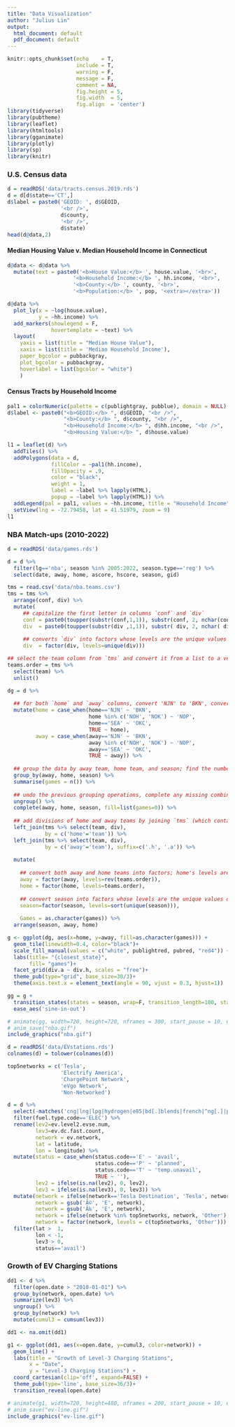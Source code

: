 ```yaml
---
title: "Data Visualization"
author: "Julius Lin"
output:
  html_document: default
  pdf_document: default
---
```


```r
knitr::opts_chunk$set(echo    = T, 
                      include = T,
                      warning = F,
                      message = F,
                      comment = NA,
                      fig.height = 5, 
                      fig.width  = 5, 
                      fig.align  = 'center')
library(tidyverse)
library(pubtheme)
library(leaflet)
library(htmltools)
library(gganimate)
library(plotly)
library(sp)
library(knitr)
```

### U.S. Census data

```r
d = readRDS('data/tracts.census.2019.rds')
d = d[d$state=='CT',]
d$label = paste0('GEOID: ', d$GEOID, 
                 '<br />', 
                 d$county, 
                 '<br />', 
                 d$state)
head(d@data,2)
```

#### Median Housing Value v. Median Household Income in Connecticut

```r
d@data <- d@data %>%
  mutate(text = paste0('<b>House Value:</b> ', house.value, '<br>',
                     '<b>Household Income:</b> ', hh.income, '<br>',
                     '<b>County:</b> ', county, '<br>',
                     '<b>Population:</b> ', pop, '<extra></extra>'))

d@data %>%
  plot_ly(x = ~log(house.value),
          y = ~hh.income) %>%
  add_markers(showlegend = F,
              hovertemplate = ~text) %>%
  layout(
    yaxis = list(title = "Median House Value"),
    xaxis = list(title = 'Median Household Income'),
    paper_bgcolor = pubbackgray, 
    plot_bgcolor = pubbackgray,
    hoverlabel = list(bgcolor = "white")
    )
```

#### Census Tracts by Household Income

```r
pal1 = colorNumeric(palette = c(publightgray, pubblue), domain = NULL)
d$label <- paste0("<b>GEOID:</b> ", d$GEOID, "<br />",
                  "<b>County:</b> ", d$county, "<br />",
                  "<b>Household Income:</b> ", d$hh.income, "<br />",
                  "<b>Housing Value:</b> ", d$house.value)

l1 = leaflet(d) %>%
  addTiles() %>%
  addPolygons(data = d,
              fillColor = ~pal1(hh.income),
              fillOpacity = .9,
              color = "black",
              weight = 1,
              label = ~label %>% lapply(HTML),
              popup = ~label %>% lapply(HTML)) %>%
  addLegend(pal = pal1, values = ~hh.income, title = "Household Income") %>%
  setView(lng = -72.79458, lat = 41.51979, zoom = 9)
l1
```

### NBA Match-ups (2010-2022)

```r
d = readRDS('data/games.rds')

d = d %>% 
  filter(lg=='nba', season %in% 2005:2022, season.type=='reg') %>%
  select(date, away, home, ascore, hscore, season, gid)

tms = read.csv('data/nba.teams.csv')
tms = tms %>% 
  arrange(conf, div) %>%
  mutate(
     ## capitalize the first letter in columns `conf` and `div`
     conf = paste0(toupper(substr(conf,1,1)), substr(conf, 2, nchar(conf))),
     div  = paste0(toupper(substr(div ,1,1)), substr( div, 2, nchar( div))), 
     
     ## converts `div` into factors whose levels are the unique values of the categorical variables
     div  = factor(div, levels=unique(div)))

## select the team column from `tms` and convert it from a list to a vector
teams.order = tms %>% 
  select(team) %>% 
  unlist()

dg = d %>%
  
  ## for both `home` and `away` columns, convert 'NJN' to 'BKN', convert 'NOH' and 'NOK' to 'NOP', convert 'SEA' to 'OKC', otherwise leave it unchanged
  mutate(home = case_when(home=='NJN' ~ 'BKN', 
                          home %in% c('NOH', 'NOK') ~ 'NOP', 
                          home=='SEA' ~ 'OKC', 
                          TRUE ~ home), 
         away = case_when(away=='NJN' ~ 'BKN', 
                          away %in% c('NOH', 'NOK') ~ 'NOP', 
                          away=='SEA' ~ 'OKC', 
                          TRUE ~ away)) %>%
  
  ## group the data by away team, home team, and season; find the number of games played by each unique combination of away, home, and season
  group_by(away, home, season) %>%
  summarise(games = n()) %>%
  
  ## undo the previous grouping operations, complete any missing combination of away, home, and season, and set the number of games of these combinations to be zero
  ungroup() %>%
  complete(away, home, season, fill=list(games=0)) %>%
  
  ## add divisions of home and away teams by joining `tms` (which contains division information) to `dg` by team name; add suffix '.h' and '.a' to `div` column to differentiate between home and away
  left_join(tms %>% select(team, div), 
            by = c('home'='team')) %>%
  left_join(tms %>% select(team, div), 
            by = c('away'='team'), suffix=c('.h', '.a')) %>%
  
  mutate(
    
    ## convert both away and home teams into factors; home's levels are in chronological order, while away's levels are in reversed order
    away = factor(away, levels=rev(teams.order)), 
    home = factor(home, levels=teams.order),
    
    ## convert season into factors whose levels are the unique values of season
    season=factor(season, levels=sort(unique(season))),
    
    Games = as.character(games)) %>%
  arrange(season, away, home)

```

```r
g <- ggplot(dg, aes(x=home, y=away, fill=as.character(games))) + 
  geom_tile(linewidth=0.4, color="black")+
  scale_fill_manual(values = c("white", publightred, pubred, "red4")) +
  labs(title= "{closest_state}",
       fill= "games")+
  facet_grid(div.a ~ div.h, scales = "free")+
  theme_pub(type="grid", base_size=30/3)+
  theme(axis.text.x = element_text(angle = 90, vjust = 0.3, hjust=1))

gg = g +
  transition_states(states = season, wrap=F, transition_length=100, state_length = 1)+
  ease_aes('sine-in-out')

# animate(gg, width=720, height=720, nframes = 300, start_pause = 10, end_pause=10, fps=15, renderer = gifski_renderer())
# anim_save("nba.gif")
include_graphics("nba.gif")
```


```r
d = readRDS('data/EVstations.rds')
colnames(d) = tolower(colnames(d))

top5networks = c('Tesla',
                 'Electrify America', 
                 'ChargePoint Network', 
                 'eVgo Network', 
                 'Non-Networked')

d = d %>%
  select(-matches('cng|lng|lpg|hydrogen|e85|bd[.]blends|french|^ng[.]|plus4|level1')) %>%
  filter(fuel.type.code=='ELEC') %>%
  rename(lev2=ev.level2.evse.num, 
         lev3=ev.dc.fast.count, 
         network = ev.network, 
         lat = latitude, 
         lon = longitude) %>%
  mutate(status = case_when(status.code=='E' ~ 'avail', 
                            status.code=='P' ~ 'planned', 
                            status.code=='T' ~ 'temp.unavail', 
                            TRUE ~ ''), 
         lev2 = ifelse(is.na(lev2), 0, lev2), 
         lev3 = ifelse(is.na(lev3), 0, lev3)) %>%
  mutate(network = ifelse(network=='Tesla Destination', 'Tesla', network), 
         network = gsub('Ã©', 'E', network), 
         network = gsub('Ã‰', 'E', network), 
         network = ifelse(network %in% top5networks, network, 'Other'), 
         network = factor(network, levels = c(top5networks, 'Other'))) %>%
  filter(lat >  1, 
         lon < -1, 
         lev3 > 0, 
         status=='avail') 
```

### Growth of EV Charging Stations

```r
dd1 <- d %>%
  filter(open.date > "2010-01-01") %>%
  group_by(network, open.date) %>%
  summarize(lev3) %>%
  ungroup() %>%
  group_by(network) %>%
  mutate(cumul3 = cumsum(lev3))

dd1 <- na.omit(dd1)

g1 <- ggplot(dd1, aes(x=open.date, y=cumul3, color=network)) +
  geom_line() +
  labs(title = "Growth of Level-3 Charging Stations",
       x = "Date",
       y = "Level-3 Charging Stations") +
  coord_cartesian(clip='off', expand=FALSE) +
  theme_pub(type='line', base_size=36/3)+
  transition_reveal(open.date)

# animate(g1, width=720, height=480, nframes = 200, start_pause = 10, end_pause=10, fps=15, renderer = gifski_renderer())
# anim_save("ev-line.gif")
include_graphics("ev-line.gif")
```